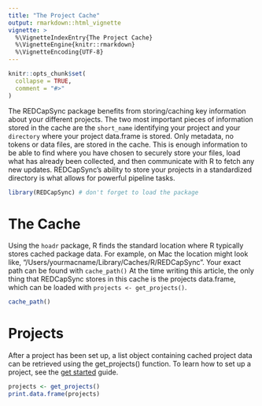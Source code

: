 ```yaml
---
title: "The Project Cache"
output: rmarkdown::html_vignette
vignette: >
  %\VignetteIndexEntry{The Project Cache}
  %\VignetteEngine{knitr::rmarkdown}
  %\VignetteEncoding{UTF-8}
---
```


```r
knitr::opts_chunk$set(
  collapse = TRUE,
  comment = "#>"
)
```

The REDCapSync package benefits from storing/caching key information about your different projects. The two most important pieces of information stored in the cache are the `short_name` identifying your project and your `directory` where your project data.frame is stored. Only metadata, no tokens or data files, are stored in the cache. This is enough information to be able to find where you have chosen to securely store your files, load what has already been collected, and then communicate with R to fetch any new updates. REDCapSync's ability to store your projects in a standardized directory is what allows for powerful pipeline tasks.

```r
library(REDCapSync) # don't forget to load the package
```

# The Cache

Using the `hoadr` package, R finds the standard location where R typically stores cached package data. For example, on Mac the location might look like, "/Users/yourmacname/Library/Caches/R/REDCapSync". Your exact path can be found with `cache_path()` At the time writing this article, the only thing that REDCapSync stores in this cache is the projects data.frame, which can be loaded with `projects <- get_projects()`.

```r
cache_path()
```

# Projects

After a project has been set up, a list object containing cached project data can be retrieved using the get_projects() function. To learn how to set up a project, see the [get started](https://thecodingdocs.github.io/REDCapSync/articles/REDCapSync.html) guide.

```r
projects <- get_projects()
print.data.frame(projects)
```
